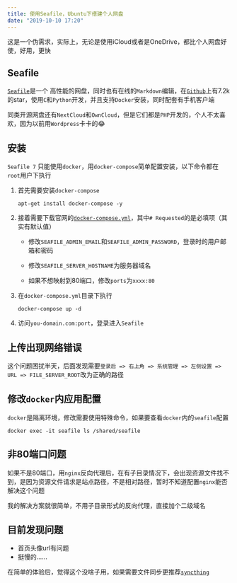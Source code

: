 ```yaml
---
title: 使用Seafile，Ubuntu下搭建个人网盘
date: "2019-10-10 17:20"
---
```


这是一个伪需求，实际上，无论是使用iCloud或者是OneDrive，都比个人网盘好使，好用，更快

## Seafile

[`Seafile`](https://download.seafile.com/published/seafile-manual/home.md)是一个 高性能的网盘，同时也有在线的`Markdown`编辑，在[`Github`](https://github.com/haiwen/seafile)上有7.2k的star，使用`C`和`Python`开发，并且支持`Docker`安装，同时配套有手机客户端

同类开源网盘还有`NextCloud`和`OwnCloud`，但是它们都是`PHP`开发的，个人不太喜欢，因为以前用`Wordpress`卡卡的😂

## 安装

`Seafile 7` 只能使用`docker`，用`docker-compose`简单配置安装，以下命令都在`root`用户下执行

1. 首先需要安装`docker-compose`

   ```shell
   apt-get install docker-compose -y
   ```

2. 接着需要下载官网的[`docker-compose.yml`](https://download.seafile.com/d/320e8adf90fa43ad8fee/files/?p=/docker/docker-compose.yml)，其中`# Requested`的是必填项（其实有默认值）

   - 修改`SEAFILE_ADMIN_EMAIL`和`SEAFILE_ADMIN_PASSWORD`，登录时的用户邮箱和密码

   - 修改`SEAFILE_SERVER_HOSTNAME`为服务器域名
   - 如果不想映射到80端口，修改`ports`为`xxxx:80`

3. 在`docker-compose.yml`目录下执行

   ```shell
   docker-compose up -d
   ```

   

4. 访问`you-domain.com:port`，登录进入`Seafile`

## 上传出现网络错误

这个问题困扰半天，后面发现需要`登录后 => 右上角 => 系统管理 => 左侧设置 => URL => FILE_SERVER_ROOT`改为正确的路径

## 修改`docker`内应用配置

`docker`是隔离环境，修改需要使用特殊命令，如果要查看`docker`内的`seafile`配置

```shell
docker exec -it seafile ls /shared/seafile
```

## 非80端口问题

如果不是80端口，用`nginx`反向代理后，在有子目录情况下，会出现资源文件找不到，是因为资源文件请求是站点路径，不是相对路径，暂时不知道配置`nginx`能否解决这个问题

我的解决方案就很简单，不用子目录形式的反向代理，直接加个二级域名

## 目前发现问题

- 首页头像url有问题
- 挺慢的……



在简单的体验后，觉得这个没啥子用，如果需要文件同步更推荐[`syncthing`](https://github.com/syncthing/syncthing)
